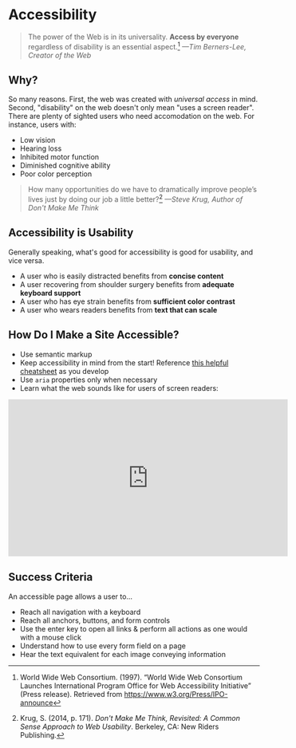 # Accessibility

> The power of the Web is in its universality. **Access by everyone**
> regardless of disability is an essential aspect.[^1]
> <cite>—Tim Berners-Lee, Creator of the Web</cite>

## Why?
So many reasons. First, the web was created with *universal access* in mind.
Second, "disability" on the web doesn't only mean "uses a screen reader". There
are plenty of sighted users who need accomodation on the web. For instance,
users with:

- Low vision
- Hearing loss
- Inhibited motor function
- Diminished cognitive ability
- Poor color perception

> How many opportunities do we have to dramatically improve people’s lives
> just by doing our job a little better?[^2]
> <cite>—Steve Krug, Author of Don't Make Me Think</cite>

## Accessibility is Usability
Generally speaking, what's good for accessibility is good for usability, and
vice versa.

- A user who is easily distracted benefits from **concise content**
- A user recovering from shoulder surgery benefits from **adequate keyboard
  support**
- A user who has eye strain benefits from **sufficient color contrast**
- A user who wears readers benefits from **text that can scale**

## How Do I Make a Site Accessible?
- Use semantic markup
- Keep accessibility in mind from the start! Reference
  [this helpful cheatsheet](https://moritzgiessmann.de/accessibility-cheatsheet/)
  as you develop
- Use `aria` properties only when necessary
- Learn what the web sounds like for users of screen readers:

<div style="text-align: center;">
  <iframe width="560" height="315" src="https://www.youtube-nocookie.com/embed/OUDV1gqs9GA?start=667" frameborder="0" allow="accelerometer; autoplay; encrypted-media; gyroscope; picture-in-picture" allowfullscreen></iframe>
</div>

## Success Criteria
An accessible page allows a user to…

- Reach all navigation with a keyboard
- Reach all anchors, buttons, and form controls
- Use the enter key to open all links & perform all actions as one would
  with a mouse click
- Understand how to use every form field on a page
- Hear the text equivalent for each image conveying information

[^1]: World Wide Web Consortium. (1997). “World Wide Web Consortium Launches
      International Program Office for Web Accessibility Initiative”
      (Press release). Retrieved from https://www.w3.org/Press/IPO-announce
[^2]: Krug, S. (2014, p. 171). _Don't Make Me Think, Revisited: A Common Sense
      Approach to Web Usability_. Berkeley, CA: New Riders Publishing.
